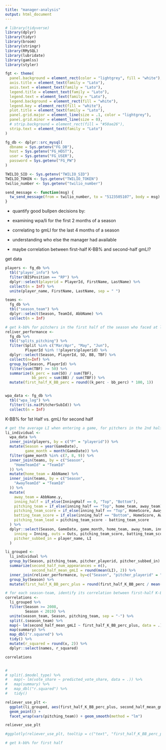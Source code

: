 ```yaml
---
title: "manager-analysis"
output: html_document
---
```




```r
# library(tidyverse)
library(dplyr)
library(tidyr)
library(broom)
library(stringr)
library(RMySQL)
library(lubridate)
library(gamlss)
library(styler)

fgt <- theme(
  panel.background = element_rect(color = "lightgrey", fill = "white"),
  axis.title = element_text(family = "Lato"),
  axis.text = element_text(family = "Lato"),
  legend.title = element_text(family = "Lato"),
  legend.text = element_text(family = "Lato"),
  legend.background = element_rect(fill = "white"),
  legend.key = element_rect(fill = "white"),
  plot.title = element_text(family = "Lato"),
  panel.grid.major = element_line(size = .1, color = "lightgrey"),
  panel.grid.minor = element_line(size = 0),
  # strip.background = element_rect(fill = "#50ae26"),
  strip.text = element_text(family = "Lato")
)

fg_db <- dplyr::src_mysql(
  dbname = Sys.getenv("FG_DB"),
  host = Sys.getenv("FG_HOST"),
  user = Sys.getenv("FG_USER"),
  password = Sys.getenv("FG_PW")
)

TWILIO_SID <- Sys.getenv("TWILIO_SID")
TWILIO_TOKEN <- Sys.getenv("TWILIO_TOKEN")
twilio_number <- Sys.getenv("twilio_number")

send_message <- function(msg) {
  tw_send_message(from = twilio_number, to = "5123505107", body = msg)
}
```


- quantify good bullpen decisions by:
- examining wpa/li for the first 2 months of a season
- correlating to gmLI for the last 4 months of a season
- understanding who else the manager had available


- maybe correlation between first-half K-BB% and second-half gmLI?

get data

```r

players <- fg_db %>%
  tbl("player_info") %>%
  filter(BISPosition == "RP") %>%
  dplyr::select(playerid = PlayerId, FirstName, LastName) %>%
  collect(n = Inf) %>%
  unite(player_name, FirstName, LastName, sep = " ")

teams <-
  fg_db %>%
  tbl("season_team") %>%
  dplyr::select(Season, TeamId, AbbName) %>%
  collect(n = Inf)

# get k-bb% for pitchers in the first half of the season who faced at least 50 batters from march - june
reliver_performance <-
  fg_db %>%
  tbl("splits_pitching") %>%
  filter(Split %in% c("Mar/Apr", "May", "Jun"),
         PlayerId %in% !!players$playerid) %>%
  dplyr::select(Season, PlayerId, SO, BB, TBF) %>%
  collect(n=Inf) %>%
  group_by(Season, PlayerId) %>%
  filter(sum(TBF) >= 50) %>%
  summarize(k_perc = sum(SO) / sum(TBF),
            bb_perc = sum(BB) / sum(TBF)) %>%
  mutate(first_half_K_BB_perc = round((k_perc - bb_perc) * 100, 1))


wpa_data <- fg_db %>%
  tbl("wpa_log") %>%
  filter(!is.na(PitcherSubId)) %>%
  collect(n = Inf)
```

K-BB% for 1st Half vs. gmLI for second half

```r



# get the average LI when entering a game, for pitchers in the 2nd half of the season July thru September
li_individual <-
  wpa_data %>%
  inner_join(players, by = c("P" = "playerid")) %>%
  mutate(Season = year(GameDate),
         game_month = month(GameDate)) %>%
  filter(game_month %in% c(7, 8, 9)) %>%
  inner_join(teams, by = c("Season",
    "HomeTeamId" = "TeamId"
  )) %>%
  mutate(home_team = AbbName) %>%
  inner_join(teams, by = c("Season",
    "AwayTeamId" = "TeamId"
  )) %>%
  mutate(
    away_team = AbbName.y,
    inning_half = if_else(InningHalf == 0, "Top", "Bottom"),
    pitching_team = if_else(inning_half == "Top", home_team, away_team),
    pitching_team_score = if_else(inning_half == "Top", HomeScore, AwayScore),
    batting_team_score = if_else(inning_half == "Bottom", HomeScore, AwayScore),
    pitching_team_lead = pitching_team_score - batting_team_score
  ) %>%
  dplyr::select(Season, GameDate, game_month, home_team, away_team, inning_half,
    inning = Inning, outs = Outs, pitching_team_score, batting_team_score, pitching_team_lead, pitching_team, pitcher_playerid = P,
    pitcher_subbed_in = player_name, LI
  )

li_grouped <-
  li_individual %>%
  group_by(Season, pitching_team, pitcher_playerid, pitcher_subbed_in) %>%
  summarize(second_half_num_appearances = n(),
            second_half_mean_gmLI = round(mean(LI), 2)) %>%
  inner_join(reliver_performance, by=c("Season", "pitcher_playerid" = "PlayerId")) %>%
  group_by(Season) %>%
  mutate(first_half_K_BB_perc_plus = round(first_half_K_BB_perc / mean(first_half_K_BB_perc) * 100, 0))

# for each season-team, identify its correlation between first-half K-BB% and second-half gmLI
correlations <-
  li_grouped %>%
  filter(Season >= 2008,
         Season < 2019) %>%
  unite(season_team, Season, pitching_team, sep = "-") %>%
  split(.$season_team) %>%
  map(~ lm(second_half_mean_gmLI ~ first_half_K_BB_perc_plus, data = .)) %>%
  map(summary) %>%
  map_dbl("r.squared") %>%
  tidy() %>%
  mutate(r_squared = round(x, 2)) %>%
  dplyr::select(names, r_squared)

correlations


# 
# split(.$model_type) %>%
#   map(~ lm(vote_share ~ predicted_vote_share, data = .)) %>%
#   map(summary) %>%
#   map_dbl("r.squared") %>%
#   tidy() 


```

```r
reliever_use_plt <-
  ggplot(li_grouped, aes(first_half_K_BB_perc_plus, second_half_mean_gmLI, text = pitcher_subbed_in)) +
  geom_point() + 
  facet_wrap(vars(pitching_team)) + geom_smooth(method = "lm")

reliever_use_plt

#ggplotly(reliever_use_plt, tooltip = c("text", "first_half_K_BB_perc_plus", "second_half_mean_gmLI"))

# get k-bb% for first half
```

